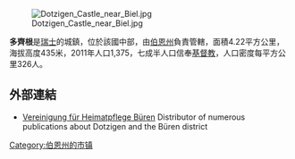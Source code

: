 [[Image:Dotzigen_Castle_near_Biel.jpg|right]]

'''多齊根'''是[[瑞士|瑞士]]的城鎮，位於該國中部，由[[伯恩州|伯恩州]]負責管轄，面積4.22平方公里，海拔高度435米，2011年人口1,375，七成半人口信奉[[基督教|基督教]]，人口密度每平方公里326人。

==外部連結==
* [http://www.heimatpflege.ch Vereinigung für Heimatpflege Büren] {{Wayback|url=http://www.heimatpflege.ch/ |date=20200226130248 }} Distributor of numerous publications about Dotzigen and the Büren district {{de icon}}

{{Switzerland-geo-stub}}
[[Category:伯恩州的市镇|Category:伯恩州的市镇]]